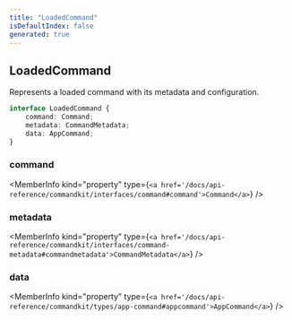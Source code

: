 ```yaml
---
title: "LoadedCommand"
isDefaultIndex: false
generated: true
---
```



<!-- This file was generated from the CommandKit source. Do not modify. Instead, re-run the "docgen" script -->


## LoadedCommand

<GenerationInfo sourceFile="packages/commandkit/src/app/handlers/AppCommandHandler.ts" sourceLine="92" packageName="commandkit" />

Represents a loaded command with its metadata and configuration.

```ts title="Signature"
interface LoadedCommand {
    command: Command;
    metadata: CommandMetadata;
    data: AppCommand;
}
```

<div className="members-wrapper">

### command

<MemberInfo kind="property" type={`<a href='/docs/api-reference/commandkit/interfaces/command#command'>Command</a>`}   />


### metadata

<MemberInfo kind="property" type={`<a href='/docs/api-reference/commandkit/interfaces/command-metadata#commandmetadata'>CommandMetadata</a>`}   />


### data

<MemberInfo kind="property" type={`<a href='/docs/api-reference/commandkit/types/app-command#appcommand'>AppCommand</a>`}   />




</div>
